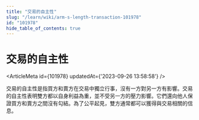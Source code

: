 ```yaml
---
title: "交易的自主性"
slug: "/learn/wiki/arm-s-length-transaction-101978"
id: "101978"
hide_table_of_contents: true
---
```



# 交易的自主性

<ArticleMeta id={101978} updatedAt={'2023-09-26 13:58:58'} />
<div className='border-solid border-b border-t-0 my-4 border-[var(--ifm-color-gray-300)]' />

交易的自主性是指買方和賣方在交易中獨立行事，沒有一方對另一方有影響。交易的自主性表明雙方都以自身利益為重，並不受另一方的壓力影響。它們還向他人保證買方和賣方之間沒有勾結。為了公平起見，雙方通常都可以獲得與交易相關的信息。
